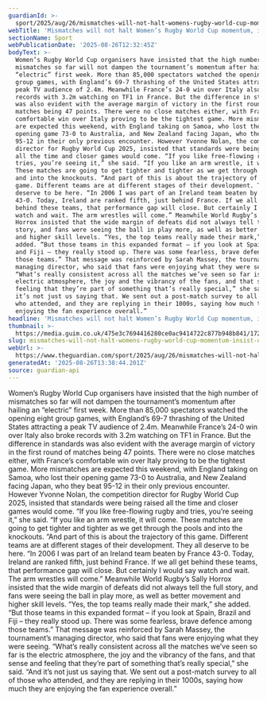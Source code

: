 ```yaml
---
guardianId: >-
  sport/2025/aug/26/mismatches-will-not-halt-womens-rugby-world-cup-momentum-insist-organisers
webTitle: 'Mismatches will not halt Women’s Rugby World Cup momentum, insist organisers'
sectionName: Sport
webPublicationDate: '2025-08-26T12:32:45Z'
bodyText: >-
  Women’s Rugby World Cup organisers have insisted that the high number of
  mismatches so far will not dampen the tournament’s momentum after hailing an
  “electric” first week. More than 85,000 spectators watched the opening eight
  group games, with England’s 69-7 thrashing of the United States attracting a
  peak TV audience of 2.4m. Meanwhile France’s 24-0 win over Italy also broke
  records with 3.2m watching on TF1 in France. But the difference in standards
  was also evident with the average margin of victory in the first round of
  matches being 47 points. There were no close matches either, with France’s
  comfortable win over Italy proving to be the tightest game. More mismatches
  are expected this weekend, with England taking on Samoa, who lost their
  opening game 73-0 to Australia, and New Zealand facing Japan, who they beat
  95-12 in their only previous encounter. However Yvonne Nolan, the competition
  director for Rugby World Cup 2025, insisted that standards were being raised
  all the time and closer games would come. “If you like free-flowing rugby and
  tries, you’re seeing it,” she said. “If you like an arm wrestle, it will come.
  These matches are going to get tighter and tighter as we get through the pools
  and into the knockouts. “And part of this is about the trajectory of this
  game. Different teams are at different stages of their development. They all
  deserve to be here. “In 2006 I was part of an Ireland team beaten by France
  43-0. Today, Ireland are ranked fifth, just behind France. If we all get
  behind these teams, that performance gap will close. But certainly I would say
  watch and wait. The arm wrestles will come.” Meanwhile World Rugby’s Sally
  Horrox insisted that the wide margin of defeats did not always tell the full
  story, and fans were seeing the ball in play more, as well as better movement
  and higher skill levels. “Yes, the top teams really made their mark,” she
  added. “But those teams in this expanded format – if you look at Spain, Brazil
  and Fiji – they really stood up. There was some fearless, brave defence among
  those teams.” That message was reinforced by Sarah Massey, the tournament’s
  managing director, who said that fans were enjoying what they were seeing.
  “What’s really consistent across all the matches we’ve seen so far is the
  electric atmosphere, the joy and the vibrancy of the fans, and that sense and
  feeling that they’re part of something that’s really special,” she said. “And
  it’s not just us saying that. We sent out a post-match survey to all of those
  who attended, and they are replying in their 1000s, saying how much they are
  enjoying the fan experience overall.”
headline: 'Mismatches will not halt Women’s Rugby World Cup momentum, insist organisers'
thumbnail: >-
  https://media.guim.co.uk/475e3c7694416280ce0ac9414722c877b948b841/172_229_4622_3698/500.jpg
slug: mismatches-will-not-halt-womens-rugby-world-cup-momentum-insist-organisers
webUrl: >-
  https://www.theguardian.com/sport/2025/aug/26/mismatches-will-not-halt-womens-rugby-world-cup-momentum-insist-organisers
generatedAt: '2025-08-26T13:38:44.201Z'
source: guardian-api
---
```

Women’s Rugby World Cup organisers have insisted that the high number of mismatches so far will not dampen the tournament’s momentum after hailing an “electric” first week. More than 85,000 spectators watched the opening eight group games, with England’s 69-7 thrashing of the United States attracting a peak TV audience of 2.4m. Meanwhile France’s 24-0 win over Italy also broke records with 3.2m watching on TF1 in France. But the difference in standards was also evident with the average margin of victory in the first round of matches being 47 points. There were no close matches either, with France’s comfortable win over Italy proving to be the tightest game. More mismatches are expected this weekend, with England taking on Samoa, who lost their opening game 73-0 to Australia, and New Zealand facing Japan, who they beat 95-12 in their only previous encounter. However Yvonne Nolan, the competition director for Rugby World Cup 2025, insisted that standards were being raised all the time and closer games would come. “If you like free-flowing rugby and tries, you’re seeing it,” she said. “If you like an arm wrestle, it will come. These matches are going to get tighter and tighter as we get through the pools and into the knockouts. “And part of this is about the trajectory of this game. Different teams are at different stages of their development. They all deserve to be here. “In 2006 I was part of an Ireland team beaten by France 43-0. Today, Ireland are ranked fifth, just behind France. If we all get behind these teams, that performance gap will close. But certainly I would say watch and wait. The arm wrestles will come.” Meanwhile World Rugby’s Sally Horrox insisted that the wide margin of defeats did not always tell the full story, and fans were seeing the ball in play more, as well as better movement and higher skill levels. “Yes, the top teams really made their mark,” she added. “But those teams in this expanded format – if you look at Spain, Brazil and Fiji – they really stood up. There was some fearless, brave defence among those teams.” That message was reinforced by Sarah Massey, the tournament’s managing director, who said that fans were enjoying what they were seeing. “What’s really consistent across all the matches we’ve seen so far is the electric atmosphere, the joy and the vibrancy of the fans, and that sense and feeling that they’re part of something that’s really special,” she said. “And it’s not just us saying that. We sent out a post-match survey to all of those who attended, and they are replying in their 1000s, saying how much they are enjoying the fan experience overall.”
